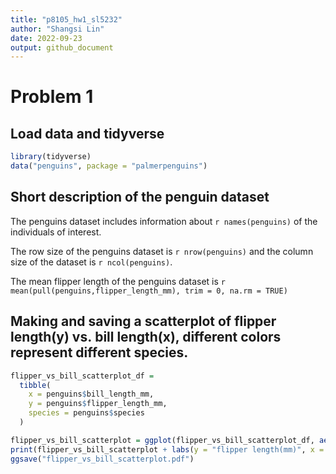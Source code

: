```yaml
---
title: "p8105_hw1_sl5232"
author: "Shangsi Lin"
date: 2022-09-23
output: github_document
---
```


# Problem 1
## Load data and tidyverse

```r
library(tidyverse)
data("penguins", package = "palmerpenguins")
```

## Short description of the penguin dataset
The penguins dataset includes information about `r names(penguins)` of the individuals of interest.

The row size of the penguins dataset is `r nrow(penguins)` and the column size of the dataset is `r ncol(penguins)`.

The mean flipper length of the penguins dataset is `r mean(pull(penguins,flipper_length_mm), trim = 0, na.rm = TRUE)`

## Making and saving a scatterplot of flipper length(y) vs. bill length(x), different colors represent different species.
```r
flipper_vs_bill_scatterplot_df =
  tibble(
    x = penguins$bill_length_mm,
    y = penguins$flipper_length_mm,
    species = penguins$species
  )

flipper_vs_bill_scatterplot = ggplot(flipper_vs_bill_scatterplot_df, aes(x,  y, color = species)) + geom_point()
print(flipper_vs_bill_scatterplot + labs(y = "flipper length(mm)", x = "bill length (mm)"))
ggsave("flipper_vs_bill_scatterplot.pdf")
```



```r

```



